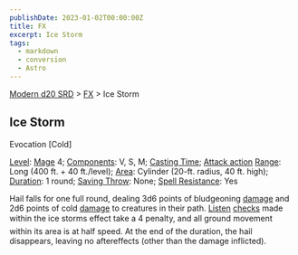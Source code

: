 ```yaml
---
publishDate: 2023-01-02T00:00:00Z
title: FX
excerpt: Ice Storm
tags:
  - markdown
  - conversion
  - Astro
---
```


[Modern d20 SRD](/#modernD20) > [FX](modern-d20-srd-fx-index) > Ice Storm

## Ice Storm

Evocation [Cold]

[Level](modern-d20-srd-fx-level): [Mage](modern-d20-srd-classes-advanced-mage) 4; [Components](modern-d20-srd-fx-components): V, S, M; [Casting Time](modern-d20-srd-fx-casting-time); [Attack action](modern-d20-srd-combat-attack-actions) [Range](modern-d20-srd-fx-range): Long (400 ft. + 40 ft./level); [Area](modern-d20-srd-fx-area): Cylinder (20-ft. radius, 40 ft. high); [Duration](modern-d20-srd-fx-duration): 1 round; [Saving Throw](modern-d20-srd-basics-saving-throws): None; [Spell Resistance](modern-d20-srd-special-abilities-spell-resistance): Yes

Hail falls for one full round, dealing 3d6 points of bludgeoning [damage](modern-d20-srd-combat-damage) and 2d6 points of cold [damage](modern-d20-srd-combat-damage) to creatures in their path. [Listen](modern-d20-srd-skills-listen) [checks](modern-d20-srd-skills-skill-basics-php#skill-check-index) made within the ice storms effect take a 4 penalty, and all ground movement within its area is at half speed. At the end of the duration, the hail disappears, leaving no aftereffects (other than the damage inflicted).
